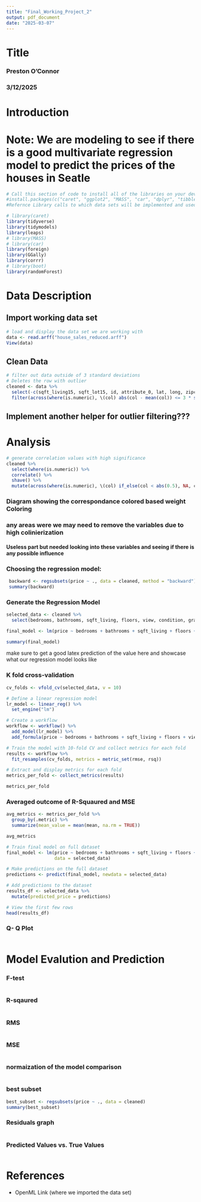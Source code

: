 ```yaml
---
title: "Final_Working_Project_2"
output: pdf_document
date: "2025-03-07"
---
```


# Title
### Preston O'Connor
### 3/12/2025

# Introduction
# Note: We are modeling to see if there is a good multivariate regression model to predict the prices of the houses in Seatle 

```r
# Call this section of code to install all of the libraries on your device
#install.packages(c("caret", "ggplot2", "MASS", "car", "dplyr", "tibble", "foreign","reshape2"))
#Refernce Library calls to which data sets will be implemented and used

# library(caret)
library(tidyverse)
library(tidymodels)
library(leaps)
# library(MASS)
# library(car)
library(foreign)
library(GGally)
library(corrr)
# library(boot)
library(randomForest)
```


# Data Description

## Import working data set
```r
# load and display the data set we are working with
data <- read.arff("house_sales_reduced.arff")
View(data)
```

## Clean Data


```r
# filter out data outside of 3 standard deviations
# Deletes the row with outlier
cleaned <- data %>% 
  select(-c(sqft_living15, sqft_lot15, id, attribute_0, lat, long, zipcode)) %>% 
  filter(across(where(is.numeric), \(col) abs(col - mean(col)) <= 3 * sd(col)))
```

## Implement another helper for outlier filtering???



# Analysis

```r
# generate correlation values with high significance
cleaned %>% 
  select(where(is.numeric)) %>%
  correlate() %>% 
  shave() %>% 
  mutate(across(where(is.numeric), \(col) if_else(col < abs(0.5), NA, col)))
```

### Diagram showing the correspondance colored based weight Coloring

### any areas were we may need to remove the variables due to high colinierization


#### Useless part but needed looking into these variables and seeing if there is any possible influence



### Choosing the regression model:

```r
 backward <- regsubsets(price ~ ., data = cleaned, method = "backward")
 summary(backward)
```
### Generate the Regression Model

```r
selected_data <- cleaned %>%
  select(bedrooms, bathrooms, sqft_living, floors, view, condition, grade, yr_built, price)

final_model <- lm(price ~ bedrooms + bathrooms + sqft_living + floors + view + condition + grade + yr_built, data = selected_data)

summary(final_model)

```
make sure to get a good latex prediction of the value here and showcase what our regression model looks like

### K fold cross-validation

```r
cv_folds <- vfold_cv(selected_data, v = 10)

# Define a linear regression model
lr_model <- linear_reg() %>%
  set_engine("lm")

# Create a workflow
workflow <- workflow() %>%
  add_model(lr_model) %>%
  add_formula(price ~ bedrooms + bathrooms + sqft_living + floors + view + condition + grade + yr_built)

# Train the model with 10-fold CV and collect metrics for each fold
results <- workflow %>%
  fit_resamples(cv_folds, metrics = metric_set(rmse, rsq))

# Extract and display metrics for each fold
metrics_per_fold <- collect_metrics(results)

metrics_per_fold
```
### Averaged outcome of R-Squaured and MSE

```r
avg_metrics <- metrics_per_fold %>%
  group_by(.metric) %>%
  summarize(mean_value = mean(mean, na.rm = TRUE))

avg_metrics

# Train final model on full dataset
final_model <- lm(price ~ bedrooms + bathrooms + sqft_living + floors + view + condition + grade + yr_built, 
                  data = selected_data)

# Make predictions on the full dataset
predictions <- predict(final_model, newdata = selected_data)

# Add predictions to the dataset
results_df <- selected_data %>%
  mutate(predicted_price = predictions)

# View the first few rows
head(results_df)
```


### Q- Q Plot

```r

```


# Model Evalution and Prediction

### F-test
```r

```


### R-sqaured
```r

```


### RMS

```r

```

### MSE

```r

```

### normaization of the model comparison

```r

```


### best subset 

```r
best_subset <- regsubsets(price ~ ., data = cleaned)
summary(best_subset)
```


### Residuals graph

```r

```

### Predicted Values vs. True Values 

```r

```


# References

- OpenML Link (where we imported the data set)

